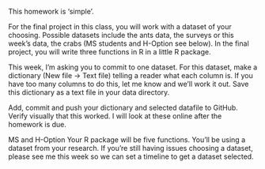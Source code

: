 This homework is ‘simple’.

For the final project in this class, you will work with a dataset of your choosing. Possible datasets include the ants data, the surveys or this week’s data, the crabs (MS students and H-Option see below). In the final project, you will write three functions in R in a little R package.

This week, I’m asking you to commit to one dataset. For this dataset, make a dictionary (New file -> Text file) telling a reader what each column is. If you have too many columns to do this, let me know and we’ll work it out. Save this dictionary as a text file in your data directory.

Add, commit and push your dictionary and selected datafile to GitHub. Verify visually that this worked. I will look at these online after the homework is due.

MS and H-Option
Your R package will be five functions. You’ll be using a dataset from your research. If you’re still having issues choosing a dataset, please see me this week so we can set a timeline to get a dataset selected.